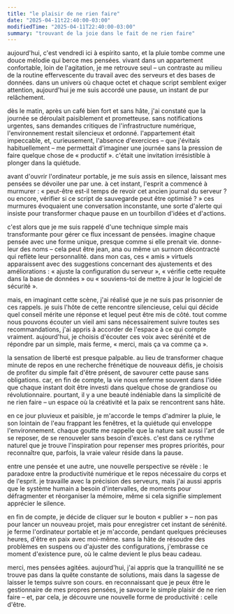 ```yaml
---  
title: "le plaisir de ne rien faire"  
date: "2025-04-11t22:40:00-03:00"  
modifiedTime: "2025-04-11T22:40:00-03:00"
summary: "trouvant de la joie dans le fait de ne rien faire"  
---  
```


aujourd'hui, c'est vendredi ici à espírito santo, et la pluie tombe comme une douce mélodie qui berce mes pensées. vivant dans un appartement confortable, loin de l'agitation, je me retrouve seul – un contraste au milieu de la routine effervescente du travail avec des serveurs et des bases de données. dans un univers où chaque octet et chaque script semblent exiger attention, aujourd'hui je me suis accordé une pause, un instant de pur relâchement.

dès le matin, après un café bien fort et sans hâte, j'ai constaté que la journée se déroulait paisiblement et prometteuse. sans notifications urgentes, sans demandes critiques de l'infrastructure numérique, l'environnement restait silencieux et ordonné. l'appartement était impeccable, et, curieusement, l'absence d'exercices – que j'évitais habituellement – me permettait d'imaginer une journée sans la pression de faire quelque chose de « productif ». c'était une invitation irrésistible à plonger dans la quiétude.

avant d'ouvrir l'ordinateur portable, je me suis assis en silence, laissant mes pensées se dévoiler une par une. à cet instant, l'esprit a commencé à murmurer : « peut-être est-il temps de revoir cet ancien journal du serveur ? ou encore, vérifier si ce script de sauvegarde peut être optimisé ? » ces murmures évoquaient une conversation inconstante, une sorte d'alerte qui insiste pour transformer chaque pause en un tourbillon d'idées et d'actions.

c'est alors que je me suis rappelé d'une technique simple mais transformante pour gérer ce flux incessant de pensées. imagine chaque pensée avec une forme unique, presque comme si elle prenait vie. donne-leur des noms – cela peut être jean, ana ou même un surnom décontracté qui reflète leur personnalité. dans mon cas, ces « amis » virtuels apparaissent avec des suggestions concernant des ajustements et des améliorations : « ajuste la configuration du serveur », « vérifie cette requête dans la base de données » ou « souviens-toi de mettre à jour le logiciel de sécurité ».

mais, en imaginant cette scène, j'ai réalisé que je ne suis pas prisonnier de ces rappels. je suis l'hôte de cette rencontre silencieuse, celui qui décide quel conseil mérite une réponse et lequel peut être mis de côté. tout comme nous pouvons écouter un vieil ami sans nécessairement suivre toutes ses recommandations, j'ai appris à accorder de l'espace à ce qui compte vraiment. aujourd'hui, je choisis d'écouter ces voix avec sérénité et de répondre par un simple, mais ferme, « merci, mais ça va comme ça ».

la sensation de liberté est presque palpable. au lieu de transformer chaque minute de repos en une recherche frénétique de nouveaux défis, je choisis de profiter du simple fait d'être présent, de savourer cette pause sans obligations. car, en fin de compte, la vie nous enferme souvent dans l'idée que chaque instant doit être investi dans quelque chose de grandiose ou révolutionnaire. pourtant, il y a une beauté indéniable dans la simplicité de ne rien faire – un espace où la créativité et la paix se rencontrent sans hâte.

en ce jour pluvieux et paisible, je m'accorde le temps d'admirer la pluie, le son lointain de l'eau frappant les fenêtres, et la quiétude qui enveloppe l'environnement. chaque goutte me rappelle que la nature sait aussi l'art de se reposer, de se renouveler sans besoin d'excès. c'est dans ce rythme naturel que je trouve l'inspiration pour repenser mes propres priorités, pour reconnaître que, parfois, la vraie valeur réside dans la pause.

entre une pensée et une autre, une nouvelle perspective se révèle : le paradoxe entre la productivité numérique et le repos nécessaire du corps et de l'esprit. je travaille avec la précision des serveurs, mais j'ai aussi appris que le système humain a besoin d'intervalles, de moments pour défragmenter et réorganiser la mémoire, même si cela signifie simplement apprécier le silence.

en fin de compte, je décide de cliquer sur le bouton « publier » – non pas pour lancer un nouveau projet, mais pour enregistrer cet instant de sérénité. je ferme l'ordinateur portable et je m'accorde, pendant quelques précieuses heures, d'être en paix avec moi-même. sans la hâte de résoudre des problèmes en suspens ou d'ajuster des configurations, j'embrasse ce moment d'existence pure, où le calme devient le plus beau cadeau.

merci, mes pensées agitées. aujourd'hui, j'ai appris que la tranquillité ne se trouve pas dans la quête constante de solutions, mais dans la sagesse de laisser le temps suivre son cours. en reconnaissant que je peux être le gestionnaire de mes propres pensées, je savoure le simple plaisir de ne rien faire – et, par cela, je découvre une nouvelle forme de productivité : celle d'être.
